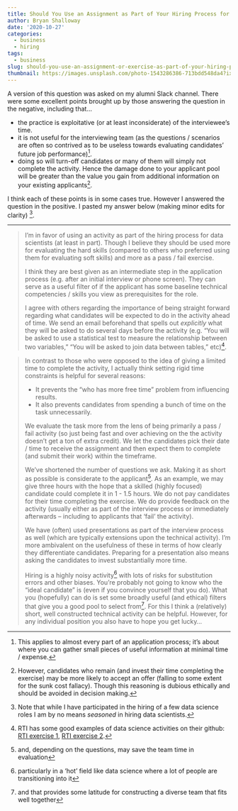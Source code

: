 ```yaml
---
title: Should You Use an Assignment as Part of Your Hiring Process for a Data Scientist?
author: Bryan Shalloway
date: '2020-10-27'
categories:
  - business
  - hiring
tags:
  - business
slug: should-you-use-an-assignment-or-exercise-as-part-of-your-hiring-process-for-a-data-scientist
thumbnail: https://images.unsplash.com/photo-1543286386-713bdd548da4?ixlib=rb-1.2.1&ixid=eyJhcHBfaWQiOjEyMDd9&auto=format&fit=crop&w=1950&q=80
---
```


A version of this question was asked on my alumni Slack channel. There were some excellent points brought up by those answering the question in the negative, including that…

* the practice is exploitative (or at least inconsiderate) of the interviewee’s time.
* it is not useful for the interviewing team (as the questions / scenarios are often so contrived as to be useless towards evaluating candidates’ future job performance)^[This applies to almost every part of an application process; it’s about where you can gather small pieces of useful information at minimal time / expense.].
* doing so will turn-off candidates or many of them will simply not complete the activity. Hence the damage done to your applicant pool will be greater than the value you gain from additional information on your existing applicants[^1].

[^1]: However, candidates who remain (and invest their time completing the exercise) may be more likely to accept an offer (falling to some extent for the sunk cost fallacy). Though this reasoning is dubious ethically and should be avoided in decision making.

I think each of these points is in some cases true. However I answered the question in the positive. I pasted my answer below (making minor edits for clarity) ^[Note that while I have participated in the hiring of a few data science roles I am by no means *seasoned* in hiring data scientists.]. 

-------------

>I'm in favor of using an activity as part of the hiring process for data scientists (at least in part). Though I believe they should be used more for evaluating the hard skills (compared to others who preferred using them for evaluating soft skills) and more as a pass / fail exercise. 
>
>I think they are best given as an intermediate step in the application process (e.g. after an initial interview or phone screen). They can serve as a useful filter of if the applicant has some baseline technical competencies / skills you view as prerequisites for the role.
>
>I agree with others regarding the importance of being straight forward regarding what candidates will be expected to do in the activity ahead of time. We send an email beforehand that spells out *explicitly* what they will be asked to do several days before the activity (e.g. “You will be asked to use a statistical test to measure the relationship between two variables,” "You will be asked to join data between tables," etc)[^2].

[^2]: RTI has some good examples of data science activities on their github: [RTI exercise 1](https://github.com/rtidatascience/data-scientist-exercise01), [RTI exercise 2](https://github.com/rtidatascience/data-scientist-exercise02).

>In contrast to those who were opposed to the idea of giving a limited time to complete the activity, I actually think setting rigid time constraints is helpful for several reasons:
>
>* It prevents the "who has more free time" problem from influencing results.
>* It also prevents candidates from spending a bunch of time on the task unnecessarily. 
>
>We evaluate the task more from the lens of being primarily a pass / fail activity (so just being fast and over achieving on the the activity doesn't get a ton of extra credit). We let the candidates pick their date / time to receive the assignment and then expect them to complete (and submit their work) within the timeframe.
>
>We've shortened the number of questions we ask. Making it as short as possible is considerate to the applicant^[and, depending on the questions, may save the team time in evaluation]. As an example, we may give three hours with the hope that a skilled (highly focused) candidate could complete it in 1 - 1.5 hours. We do not pay candidates for their time completing the exercise. We do provide feedback on the activity (usually either as part of the interview process or immediately afterwards -- including to applicants that ‘fail’ the activity). 
>
>We have (often) used presentations as part of the interview process as well (which are typically extensions upon the technical activity). I'm more ambivalent on the usefulness of these in terms of how clearly they differentiate candidates. Preparing for a presentation also means asking the candidates to invest substantially more time.
>
>Hiring is a highly noisy activity^[particularly in a ‘hot’ field like data science where a lot of people are transitioning into it] with lots of risks for substitution errors and other biases. You're probably not going to know who the "ideal candidate" is (even if you convince yourself that you do). What you (hopefully) can do is set some broadly useful (and ethical) filters that give you a good pool to select from^[and that provides some latitude for constructing a diverse team that fits well together]. For this I think a (relatively) short, well constructed technical activity can be helpful. However, for any individual position you also have to hope you get lucky…